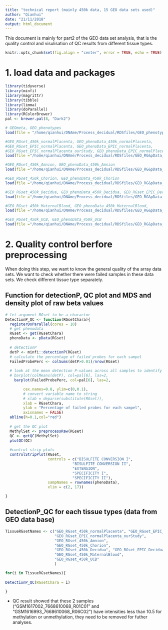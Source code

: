 ```yaml
---
title: "technical report (mainly 450k data, 15 GEO data sets used)"
author: "Qianhui"
date: "21/11/2018"
output: html_document
---
```


This document is mainly for part2 of the GEO data set analysis, that is the quality control and visulisation of QC results from different tissue types.


```r
knitr::opts_chunk$set(fig.align = "center", error = TRUE, echo = TRUE) # fig.width = 7, 
```


# 1. load data and packages
```r

library(tidyverse)
library(minfi)
library(magrittr)
library(tibble)
library(limma)
library(doParallel)
library(RColorBrewer)
pal <- brewer.pal(8, "Dark2")

# GEOmeta, GEO_phenotypes
load(file = "/home/qianhui/DNAme/Process_decidual/RDSfiles/GEO_phenotypes_add10.RData")

#GEO_RGset_450k_normalPlacenta, GEO_phenoData_450k_normalPlacenta, 
#GEO_RGset_EPIC_normalPlacenta, GEO_phenoData_EPIC_normalPlacenta, 
#GEO_RGset_EPIC_normalPlacenta_ourStudy, GEO_phenoData_EPIC_normalPlacenta_ourStudy
load(file ="/home/qianhui/DNAme/Process_decidual/RDSfiles/GEO_RG&pData_normalPlacenta.RData")

#GEO_RGset_450k_Amnion, GEO_phenoData_450k_Amnion
load(file ="/home/qianhui/DNAme/Process_decidual/RDSfiles/GEO_RG&pData_normalAmnion.RData")

#GEO_RGset_450k_Chorion, GEO_phenoData_450k_Chorion
load(file ="/home/qianhui/DNAme/Process_decidual/RDSfiles/GEO_RG&pData_normalChorion.RData")

#GEO_RGset_450k_Decidua, GEO_phenoData_450k_Decidua, GEO_RGset_EPIC_Decidua, GEO_phenoData_EPIC_Decidua, 
load(file ="/home/qianhui/DNAme/Process_decidual/RDSfiles/GEO_RG&pData_normalDecidua.RData")

#GEO_RGset_450k_MaternalBlood, GEO_phenoData_450k_MaternalBlood, 
load(file ="/home/qianhui/DNAme/Process_decidual/RDSfiles/GEO_RG&pData_normalMaternalBlood.RData")

#GEO_RGset_450k_UCB, GEO_phenoData_450k_UCB
load(file ="/home/qianhui/DNAme/Process_decidual/RDSfiles/GEO_RG&pData_normalUmbilicalCordBlood.RData")

```


# 2. Quality control berfore preprocessing

When doing this step, we want to know the general quality of the array data sets. We want to check whether there were failed samples in these data sets. We check different tissue type separately.

## Function for detectionP, QC plot and MDS and density plot of raw beta values
```r
# let argument RGset to be a charactor
DetectionP_QC <- function(RGsetChara){
  registerDoParallel(cores = 10)
  # get phenodata
  RGset <- get(RGsetChara)
  phenoData <- pData(RGset)
  
  # detectionP
  detP <- minfi::detectionP(RGset)
  # calculate the percentage of failed probes for each sampel
  FailedProbePerc <- colSums(detP>0.01)/nrow(RGset) 
  
  # look at the mean detection P-values across all samples to identify any failed samples
  # barplot(colMeans(detP), col=pal[6], las=2,
    barplot(FailedProbePerc, col=pal[6], las=2,

        cex.names=0.8, ylim=c(0,0.1),
        # convert variable name to string
        # xlab = deparse(substitute(RGset)), 
        xlab = RGsetChara, 
        ylab = "Percentage of failed probes for each sampel",
        axisnames = FALSE)
  abline(h=0.1,col="red")
  
  # get the QC plot
  MethylSet <- preprocessRaw(RGset)
  QC <- getQC(MethylSet) 
  plotQC(QC)
  
  #control strip plots
  controlStripPlot(RGset,
                   controls = c("BISULFITE CONVERSION I",
                              "BISULFITE CONVERSION II",
                              "EXTENSION",
                              "SPECIFICITY I",
                              "SPECIFICITY II"),
                   sampNames = rownames(phenoData),
                   xlim = c(2, 17))

}


```


## DetectionP_QC for each tissue types (data from GEO data base)
```r

TissueRGsetNames <- c("GEO_RGset_450k_normalPlacenta", "GEO_RGset_EPIC_normalPlacenta",
                      "GEO_RGset_EPIC_normalPlacenta_ourStudy",
                      "GEO_RGset_450k_Amnion", 
                      "GEO_RGset_450k_Chorion", 
                      "GEO_RGset_450k_Decidua", "GEO_RGset_EPIC_Decidua",
                      "GEO_RGset_450k_MaternalBlood", 
                      "GEO_RGset_450k_UCB"
                      )

for(i in TissueRGsetNames){
  
DetectionP_QC(RGsetChara = i)

}

```

* QC result showed that these 2 samples ("GSM1617002_7668610068_R01C01" and "GSM1616993_7668610068_R06C02") have intensities less than 10.5 for methylation or unmethylation, they need to be removed for futher analyses.


